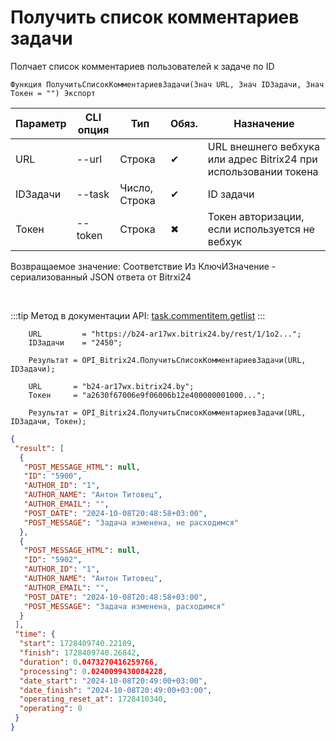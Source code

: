 ﻿---
sidebar_position: 1
---


# Получить список комментариев задачи
 Полчает список комментариев пользователей к задаче по ID



`Функция ПолучитьСписокКомментариевЗадачи(Знач URL, Знач IDЗадачи, Знач Токен = "") Экспорт`

  | Параметр | CLI опция | Тип | Обяз. | Назначение |
  |-|-|-|-|-|
  | URL | --url | Строка | &#x2714; | URL внешнего вебхука или адрес Bitrix24 при использовании токена |
  | IDЗадачи | --task | Число, Строка | &#x2714; | ID задачи |
  | Токен | --token | Строка | &#x2716; | Токен авторизации, если используется не вебхук |

  
  Возвращаемое значение:   Соответствие Из КлючИЗначение - сериализованный JSON ответа от Bitrxi24

<br/>

:::tip
Метод в документации API: [task.commentitem.getlist](https://dev.1c-bitrix.ru/rest_help/tasks/task/commentitem/getlist.php)
:::
<br/>


```bsl title="Пример использования для 1С:Предприятие/OneScript"
    URL         = "https://b24-ar17wx.bitrix24.by/rest/1/1o2...";
    IDЗадачи    = "2450";

    Результат = OPI_Bitrix24.ПолучитьСписокКомментариевЗадачи(URL, IDЗадачи);

    URL       = "b24-ar17wx.bitrix24.by";
    Токен     = "a2630f67006e9f06006b12e400000001000...";

    Результат = OPI_Bitrix24.ПолучитьСписокКомментариевЗадачи(URL, IDЗадачи, Токен);
```
    



```json title="Результат"
{
 "result": [
  {
   "POST_MESSAGE_HTML": null,
   "ID": "5900",
   "AUTHOR_ID": "1",
   "AUTHOR_NAME": "Антон Титовец",
   "AUTHOR_EMAIL": "",
   "POST_DATE": "2024-10-08T20:48:58+03:00",
   "POST_MESSAGE": "Задача изменена, не расходимся"
  },
  {
   "POST_MESSAGE_HTML": null,
   "ID": "5902",
   "AUTHOR_ID": "1",
   "AUTHOR_NAME": "Антон Титовец",
   "AUTHOR_EMAIL": "",
   "POST_DATE": "2024-10-08T20:48:58+03:00",
   "POST_MESSAGE": "Задача изменена, расходимся"
  }
 ],
 "time": {
  "start": 1728409740.22109,
  "finish": 1728409740.26842,
  "duration": 0.0473270416259766,
  "processing": 0.0240099430084228,
  "date_start": "2024-10-08T20:49:00+03:00",
  "date_finish": "2024-10-08T20:49:00+03:00",
  "operating_reset_at": 1728410340,
  "operating": 0
 }
}
```
